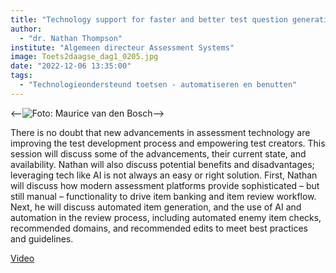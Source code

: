 ```yaml
---
title: "Technology support for faster and better test question generation"
author:
  - "dr. Nathan Thompson"
institute: "Algemeen directeur Assessment Systems"
image: Toets2daagse_dag1_0205.jpg
date: "2022-12-06 13:35:00"
tags: 
  - "Technologieondersteund toetsen - automatiseren en benutten"
---
```


::: {.column-margin}
<--![Foto: Maurice van den Bosch](Toets2daagse_dag1_0205.jpg)-->
:::

There is no doubt that new advancements in assessment technology are improving the test development process and empowering test creators. This session will discuss some of the advancements, their current state, and availability. Nathan will also discuss potential benefits and disadvantages; leveraging tech like AI is not always an easy or right solution. First, Nathan will discuss how modern assessment platforms provide sophisticated – but still manual – functionality to drive item banking and item review workflow. Next, he will discuss automated item generation, and the use of AI and automation in the review process, including automated enemy item checks, recommended domains, and recommended edits to meet best practices and guidelines.


[Video](https://tilburguniversity.cloud.panopto.eu/Panopto/Pages/Viewer.aspx?id=3677e4c3-4a9c-4d30-a0f5-af3800ef150f){.btn .btn-primary}